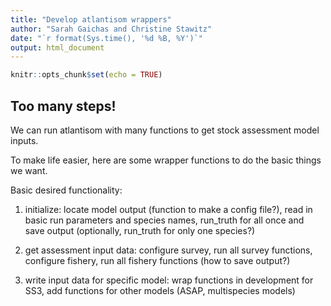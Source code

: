 ```yaml
---
title: "Develop atlantisom wrappers"
author: "Sarah Gaichas and Christine Stawitz"
date: "`r format(Sys.time(), '%d %B, %Y')`"
output: html_document
---
```


```r
knitr::opts_chunk$set(echo = TRUE)
```

## Too many steps!

We can run atlantisom with many functions to get stock assessment model inputs.

To make life easier, here are some wrapper functions to do the basic things we want.

Basic desired functionality:

1. initialize: locate model output (function to make a config file?), read in basic run parameters and species names, run_truth for all once and save output (optionally, run_truth for only one species?)

1. get assessment input data: configure survey, run all survey functions, configure fishery, run all fishery functions (how to save output?)

1. write input data for specific model: wrap functions in development for SS3, add functions for other models (ASAP, multispecies models)

